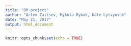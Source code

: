 ---
title: "DM project"
author: "Artem Zaitsev, Mykola Rybak, Kate Lytvyniuk"
date: "May 21, 2017"
output: html_document
---

```{r setup, include=FALSE}
knitr::opts_chunk$set(echo = TRUE)
```

